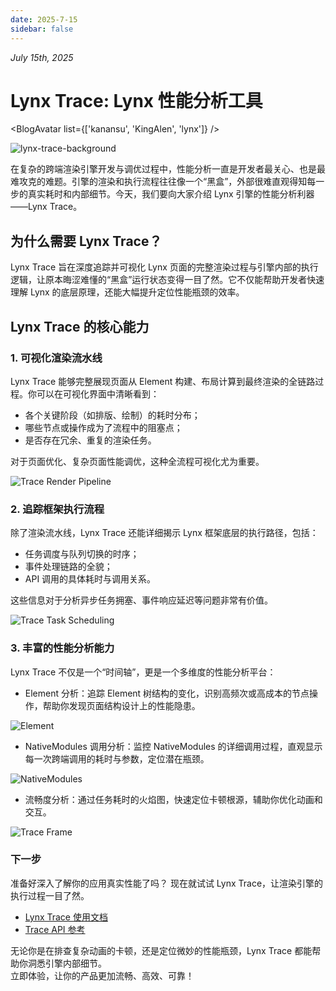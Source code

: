 ```yaml
---
date: 2025-7-15
sidebar: false
---
```


<style jsx>{`
  .full_image {
    width: 750px;
    margin: 20px;
  }
`}</style>


_July 15th, 2025_

# Lynx Trace: Lynx 性能分析工具

<BlogAvatar list={['kanansu', 'KingAlen', 'lynx']} />

![lynx-trace-background](https://lf-lynx.tiktok-cdns.com/obj/lynx-artifacts-oss-sg/plugin/static/lynx-trace-background.svg)

在复杂的跨端渲染引擎开发与调优过程中，性能分析一直是开发者最关心、也是最难攻克的难题。引擎的渲染和执行流程往往像一个“黑盒”，外部很难直观得知每一步的真实耗时和内部细节。今天，我们要向大家介绍 Lynx 引擎的性能分析利器——Lynx Trace。

## 为什么需要 Lynx Trace？

Lynx Trace 旨在深度追踪并可视化 Lynx 页面的完整渲染过程与引擎内部的执行逻辑，让原本晦涩难懂的“黑盒”运行状态变得一目了然。它不仅能帮助开发者快速理解 Lynx 的底层原理，还能大幅提升定位性能瓶颈的效率。

## Lynx Trace 的核心能力

### 1. 可视化渲染流水线

Lynx Trace 能够完整展现页面从 Element 构建、布局计算到最终渲染的全链路过程。你可以在可视化界面中清晰看到：

- 各个关键阶段（如排版、绘制）的耗时分布；
- 哪些节点或操作成为了流程中的阻塞点；
- 是否存在冗余、重复的渲染任务。

对于页面优化、复杂页面性能调优，这种全流程可视化尤为重要。

<img
  src="https://lf-lynx.tiktok-cdns.com/obj/lynx-artifacts-oss-sg/plugin/static/trace_render_pipeline.png"
  alt="Trace Render Pipeline"
  class="full_image"
/>

### 2. 追踪框架执行流程

除了渲染流水线，Lynx Trace 还能详细揭示 Lynx 框架底层的执行路径，包括：

- 任务调度与队列切换的时序；
- 事件处理链路的全貌；
- API 调用的具体耗时与调用关系。

这些信息对于分析异步任务拥塞、事件响应延迟等问题非常有价值。

<img
  src="https://lf-lynx.tiktok-cdns.com/obj/lynx-artifacts-oss-sg/plugin/static/trace-scheduling.png"
  alt="Trace Task Scheduling"
  class="full_image"
/>

### 3. 丰富的性能分析能力

Lynx Trace 不仅是一个“时间轴”，更是一个多维度的性能分析平台：

- Element 分析：追踪 Element 树结构的变化，识别高频次或高成本的节点操作，帮助你发现页面结构设计上的性能隐患。

<img
  src="https://lf-lynx.tiktok-cdns.com/obj/lynx-artifacts-oss-sg/plugin/static/element-render-analysis.png"
  alt="Element"
  class="full_image"
/>

- NativeModules 调用分析：监控 NativeModules 的详细调用过程，直观显示每一次跨端调用的耗时与参数，定位潜在瓶颈。

<img
  src="https://lf-lynx.tiktok-cdns.com/obj/lynx-artifacts-oss-sg/plugin/static/nativemodule-invoke-flow.png"
  alt="NativeModules"
  class="full_image"
/>

- 流畅度分析：通过任务耗时的火焰图，快速定位卡顿根源，辅助你优化动画和交互。

<img
  src="https://lf-lynx.tiktok-cdns.com/obj/lynx-artifacts-oss-sg/plugin/static/trace-frame.png"
  alt="Trace Frame"
  class="full_image"
/>

### 下一步

准备好深入了解你的应用真实性能了吗？
现在就试试 Lynx Trace，让渲染引擎的执行过程一目了然。

- [Lynx Trace 使用文档](/guide/performance/analysis/record-trace)
- [Trace API 参考](/guide/performance/analysis/trace-advance-usage/custom-trace)

无论你是在排查复杂动画的卡顿，还是定位微妙的性能瓶颈，Lynx Trace 都能帮助你洞悉引擎内部细节。  
立即体验，让你的产品更加流畅、高效、可靠！

